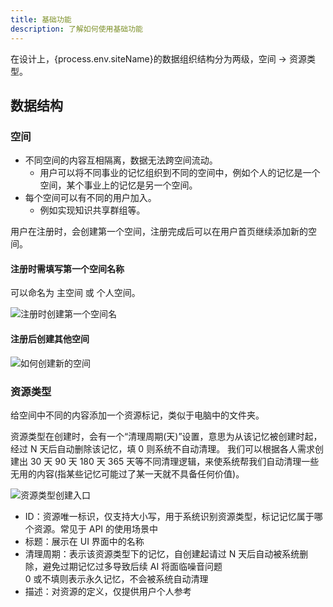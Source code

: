 ```yaml
---
title: 基础功能
description: 了解如何使用基础功能
---
```


在设计上，{process.env.siteName}的数据组织结构分为两级，空间 -> 资源类型。

## 数据结构

### 空间

- 不同空间的内容互相隔离，数据无法跨空间流动。
  - 用户可以将不同事业的记忆组织到不同的空间中，例如个人的记忆是一个空间，某个事业上的记忆是另一个空间。
- 每个空间可以有不同的用户加入。
  - 例如实现知识共享群组等。

用户在注册时，会创建第一个空间，注册完成后可以在用户首页继续添加新的空间。

#### 注册时需填写第一个空间名称

可以命名为 主空间 或 个人空间。

![注册时创建第一个空间名](/注册时创建第一个空间名.png)

#### 注册后创建其他空间

![如何创建新的空间](/如何创建新的空间.png)

### 资源类型

给空间中不同的内容添加一个资源标记，类似于电脑中的文件夹。

资源类型在创建时，会有一个“清理周期(天)”设置，意思为从该记忆被创建时起，经过 N 天后自动删除该记忆，填 0 则系统不自动清理。
我们可以根据各人需求创建出 30 天 90 天 180 天 365 天等不同清理逻辑，来使系统帮我们自动清理一些无用的内容(指某些记忆可能过了某一天就不具备任何价值)。

![资源类型创建入口](/资源类型创建入口.png)

- ID：资源唯一标识，仅支持大小写，用于系统识别资源类型，标记记忆属于哪个资源。常见于 API 的使用场景中
- 标题：展示在 UI 界面中的名称
- 清理周期：表示该资源类型下的记忆，自创建起请过 N 天后自动被系统删除，避免过期记忆过多导致后续 AI 将面临噪音问题  
  0 或不填则表示永久记忆，不会被系统自动清理
- 描述：对资源的定义，仅提供用户个人参考
